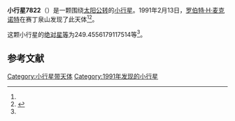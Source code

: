 {{Infobox planet
| bgcolour = #FFFFC0
| name = 7822
| symbol = 
| image = 
| caption = 
| discovery = yes
| discovery_ref = 
| discoverer = [[罗伯特·H·麦克诺特|罗伯特·H·麦克诺特]]
| discovery_site = [[赛丁泉山|赛丁泉山]] 
| discovered = 1991年2月13日
| designations = yes
| mp_name = 
| named_after = 
| alt_names = 
| mp_category = [[阿波罗型小行星|阿波罗型小行星]]
| orbit_ref = <ref name="a">[http://ssd.jpl.nasa.gov/sbdb.cgi?sstr=7822 7822] {{Wayback|url=http://ssd.jpl.nasa.gov/sbdb.cgi?sstr=7822 |date=20201124025604 }}，小行星數據庫瀏覽器（JPL Small-Body Database Browser）－[[美国国家航空航天局|美国国家航空航天局]]喷气推进实验室</ref>
| epoch = 2456400.5 (2013年4月18日更新)
| aphelion = {{convert|1.307567823903696|AU|km|3|lk=out}}
| perihelion = {{convert|.9378841008493893|AU|km|3}}
| semimajor = {{convert|1.122725962376543|AU|km|3}}
| eccentricity = 0.164636668
| period = 434.519304 [[日|日]]<br />1.19[[儒略年|儒略年]]
| avg_speed = 
| inclination = 37.1208443008498
| asc_node = 156.8760076809616
| mean_anomaly = 
| arg_peri = 249.4556179117514
| satellites = 
| physical_characteristics = yes
| dimensions = 
| mass = 
| density = 
| surface_grav = 
| escape_velocity = 
| sidereal_day = 
| axial_tilt = 
| pole_ecliptic_lat = 
| pole_ecliptic_lon = 
| albedo = 
| temperatures= 
| temp_name1 = 
| mean_temp_1 = 
| max_temp_1 = 
| temp_name2 = 
| max_temp_2 = 
| spectral_type = 
| abs_magnitude = 249.4556179117514
}}

'''小行星7822'''（{{lang-en|7822}}）是一颗围绕[[太阳|太阳]][[公转|公转]]的[[小行星|小行星]]。1991年2月13日，[[罗伯特·H·麦克诺特|罗伯特·H·麦克诺特]]在赛丁泉山发现了此天体<ref name="a" /><ref>{{cite news|title=小行星列表|url=http://cfa-www.harvard.edu/iau/lists/NumberedMPs.txt|accessdate=2013-07-08|newspaper=哈佛大学|archive-date=2008-05-17|archive-url=https://web.archive.org/web/20080517010638/http://cfa-www.harvard.edu/iau/lists/NumberedMPs.txt|dead-url=no}}</ref>。

这颗小行星的[[绝对星等|绝对星等]]为249.4556179117514等<ref name="a" />。

==参考文献==
{{reflist}}
{{Minor Planet Number|[[小行星7821|小行星7821]]|[[小行星7823|小行星7823]]}}

{{小天体}}

[[Category:小行星带天体|Category:小行星带天体]]
[[Category:1991年发现的小行星|Category:1991年发现的小行星]]

{{asteroid-stub}}